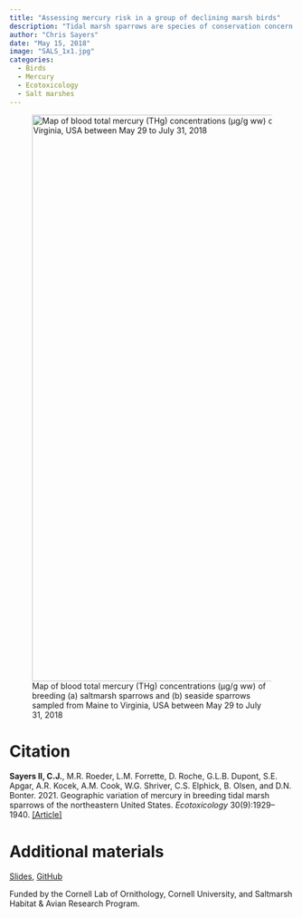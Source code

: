 ```yaml
---
title: "Assessing mercury risk in a group of declining marsh birds"
description: "Tidal marsh sparrows are species of conservation concern primarily due to global sea-level rise and habitat loss, but mercury pollution may present additional threats to their reproductive success and survival. We identified clear bioaccumulation differences between species of similar niches, as well as pollution hotspots in previously unsampled areas of their breeding ranges."
author: "Chris Sayers"
date: "May 15, 2018"
image: "SALS_1x1.jpg"
categories:
  - Birds
  - Mercury
  - Ecotoxicology
  - Salt marshes
---
```


![Map of blood total mercury (THg) concentrations (µg/g ww) of breeding (a) saltmarsh sparrows and (b) seaside sparrows sampled from Maine to Virginia, USA between May 29 to July 31, 2018](10646_2021_2461_Fig1_HTML.webp){fig-align="center" width="1000"}

# Citation

**Sayers II, C.J.**, M.R. Roeder, L.M. Forrette, D. Roche, G.L.B. Dupont, S.E. Apgar, A.R. Kocek, A.M. Cook, W.G. Shriver, C.S. Elphick, B. Olsen, and D.N. Bonter. 2021. Geographic variation of mercury in breeding tidal marsh sparrows of the northeastern United States. *Ecotoxicology* 30(9):1929–1940. [\[Article\]](https://doi.org/10.1007/s10646-021-02461-y)

# Additional materials

[Slides](https://drive.google.com/file/d/1urKdDQ1bnCAlX6vZiKZ_rk5wWn8I7L9G/view?usp=sharing), [GitHub](https://github.com/csayers2/Sayers-Ammospiza-Hg-2021)

Funded by the Cornell Lab of Ornithology, Cornell University, and Saltmarsh Habitat & Avian Research Program.
